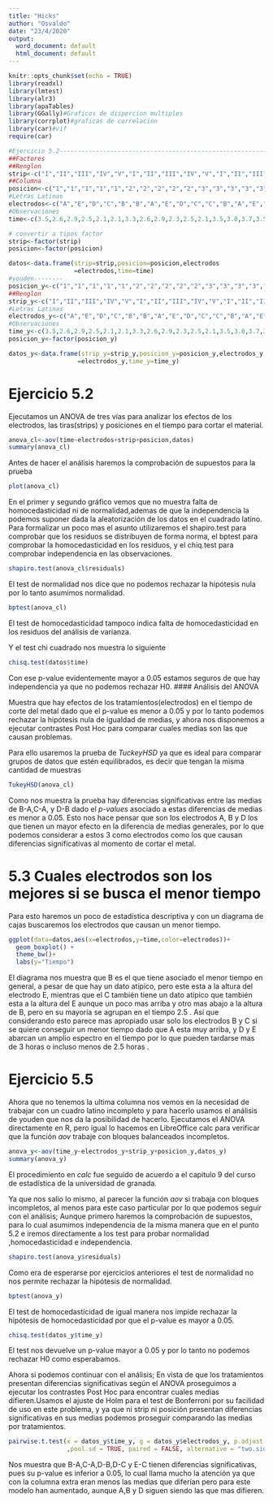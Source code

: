```yaml
---
title: "Hicks"
author: "Osvaldo"
date: "23/4/2020"
output:
  word_document: default
  html_document: default
---
```


```r
knitr::opts_chunk$set(echo = TRUE)
library(readxl)
library(lmtest)
library(alr3)
library(apaTables)
library(GGally)#Graficos de dispercion multiples
library(corrplot)#graficas de correlacion
library(car)#vif
require(car)
```

```r
#Ejercicio 5.2------------------------------------------------------------
##Factores
##Renglon
strip<-c("I","II","III","IV","V","I","II","III","IV","V","I","II","III","IV","V","I","II","III","IV","V","I","II","III","IV","V")
##Columna
posicion<-c("1","1","1","1","1","2","2","2","2","2","3","3","3","3","3","4","4","4","4","4","5","5","5","5","5")
#Letras Latinas
electrodos<-c("A","E","D","C","B","B","A","E","D","C","C","B","A","E","D","D","C","B","A","E","E","D","C","B","A")
#Observaciones
time<-c(3.5,2.6,2.9,2.5,2.1,2.1,3.3,2.6,2.9,2.3,2.5,2.1,3.5,3.0,3.7,3.5,2.5,2.7,3.3,3.2,2.4,2.7,2.9,2.3,3.5)

# convertir a tipos factor
strip<-factor(strip)
posicion<-factor(posicion)

datos<-data.frame(strip=strip,posicion=posicion,electrodos
                  =electrodos,time=time)
#youden--------
posicion_y<-c("1","1","1","1","1","2","2","2","2","2","3","3","3","3","3","4","4","4","4","4")
##Renglon
strip_y<-c("I","II","III","IV","V","I","II","III","IV","V","I","II","III","IV","V","I","II","III","IV","V")
#Letras Latinas
electrodos_y<-c("A","E","D","C","B","B","A","E","D","C","C","B","A","E","D","D","C","B","A","E")
#Observaciones
time_y<-c(3.5,2.6,2.9,2.5,2.1,2.1,3.3,2.6,2.9,2.3,2.5,2.1,3.5,3.0,3.7,3.5,2.5,2.7,3.3,3.2)
posicion_y<-factor(posicion_y)

datos_y<-data.frame(strip_y=strip_y,posicion_y=posicion_y,electrodos_y
                   =electrodos_y,time_y=time_y)

```



# Ejercicio 5.2

Ejecutamos un ANOVA de tres vías para analizar los efectos de los electrodos, las tiras(strips) y posiciones en el tiempo para cortar el material.

```r
anova_cl<-aov(time~electrodos+strip+posicion,datos)
summary(anova_cl)
```

Antes de hacer el análisis haremos la comprobación de supuestos para la prueba
```r
plot(anova_cl)
```

En el primer y segundo gráfico vemos que no muestra falta de homocedasticidad ni de normalidad,ademas de que la independencia la podemos suponer dada la aleatorización de los datos en el cuadrado latino.
Para formalizar un poco mas el asunto utilizaremos el shapiro.test para comprobar que los residuos se distribuyen de forma norma, el bptest para comprobar la homocedasticidad en los residuos, y el chiq.test para comprobar independencia en las observaciones.

```r
shapiro.test(anova_cl$residuals)
```

El test de normalidad nos dice que no podemos rechazar la hipótesis nula por lo tanto asumimos normalidad.

```r
bptest(anova_cl)
```

El test de homocedasticidad tampoco indica falta de homocedasticidad en los residuos del análisis de varianza.

Y el test chi cuadrado nos muestra lo siguiente
```r
chisq.test(datos$time)
```

Con ese p-value evidentemente mayor a 0.05 estamos seguros de que hay independencia ya que no podemos rechazar H0.
#### Análisis del ANOVA

Muestra que hay efectos de los tratamientos(electrodos) en el tiempo de corte del metal dado que el p-value es menor a 0.05 y por lo tanto podemos rechazar la hipótesis nula de igualdad de medias, y ahora nos disponemos a ejecutar contrastes Post Hoc para comparar cuales medias son las que causan problemas.

Para ello usaremos la prueba de _TuckeyHSD_ ya que es ideal para comparar grupos de datos que estén equilibrados, es decir que tengan la misma cantidad de muestras
```r
TukeyHSD(anova_cl)
```

Como nos muestra la prueba hay diferencias significativas entre las medias de B-A,C-A, y D-B dado el _p-values_ asociado a estas diferencias de medias es menor a 0.05. Esto nos hace pensar que son los electrodos A, B y D los que tienen un mayor efecto en la diferencia de medias generales, por lo que podemos considerar a estos 3 como electrodos como los que causan diferencias significativas al momento de cortar el metal.

# 5.3 Cuales electrodos son los mejores si se busca el menor tiempo

Para esto haremos un poco de estadística descriptiva y con un diagrama de cajas buscaremos los electrodos que causan un menor tiempo.
```r
ggplot(data=datos,aes(x=electrodos,y=time,color=electrodos))+
  geom_boxplot() +
  theme_bw()+
  labs(y="Tiempo")
```

El diagrama nos muestra que B es el que tiene asociado el menor tiempo en general, a pesar de que hay un dato atípico, pero este esta a la altura del electrodo E, mientras que el C también tiene un dato atípico que también esta a la altura del E aunque un poco mas arriba y otro mas abajo a la altura de B, pero en su mayoría se agrupan en el tiempo 2.5 . Así que considerando esto parece mas apropiado usar solo los electrodos B y C si se quiere conseguir un menor tiempo dado que A esta muy arriba, y D y E abarcan un amplio espectro en el tiempo por lo que pueden tardarse mas de 3 horas o incluso menos de 2.5 horas .




# Ejercicio 5.5

Ahora que no tenemos la ultima columna nos vemos en la necesidad de trabajar con un cuadro latino incompleto y para hacerlo usamos el análisis de youden que nos da la posibilidad de hacerlo. Ejecutamos el ANOVA directamente en R, pero igual lo hacemos en LibreOffice calc para verificar que la función _aov_ trabaje con bloques balanceados incompletos.

```r
anova_y<-aov(time_y~electrodos_y+strip_y+posicion_y,datos_y)
summary(anova_y)
```

El procedimiento en _calc_ fue seguido de acuerdo a el capitulo 9 del curso de estadística de la universidad de granada.

Ya que nos salio lo mismo, al parecer la función _aov_ si trabaja con bloques incompletos, al menos para este caso particular por lo que podemos seguir con el análisis; Aunque primero haremos la comprobación de supuestos, para lo cual asumimos independencia de la misma manera que en el punto 5.2 e iremos directamente a los test para probar normalidad ,homocedasticidad e independencia.

```r
shapiro.test(anova_y$residuals)
```

Como era de esperarse por ejercicios anteriores el test de normalidad no nos permite rechazar la hipótesis de normalidad.

```r
bptest(anova_y)
```

El test de homocedasticidad de igual manera nos impide rechazar la hipótesis de homocedasticidad por que el p-value es mayor a 0.05.

```r
chisq.test(datos_y$time_y)
```

El test nos devuelve un p-value mayor a 0.05 y por lo tanto no podemos rechazar H0 como esperabamos.

Ahora si podemos continuar con el análisis; En vista de que los tratamientos presentan diferencias significativas según el ANOVA proseguimos a ejecutar los contrastes Post Hoc para encontrar cuales medias difieren.Usamos el ajuste de Holm para el test de Bonferroni por su facilidad de uso en este problema, y ya que ni strip ni posición presentan diferencias significativas en sus medias podemos proseguir comparando las medias por tratamientos.

```r
pairwise.t.test(x = datos_y$time_y, g = datos_y$electrodos_y, p.adjust.method = "holm"
                ,pool.sd = TRUE, paired = FALSE, alternative = "two.sided")
```

Nos muestra que B-A,C-A,D-B,D-C y E-C tienen diferencias significativas, pues su p-value es inferior a 0.05, lo cual llama mucho la atención ya que con la columna extra eran menos las medias que diferían pero para este modelo han aumentado, aunque A,B y D siguen siendo las que mas difieren.